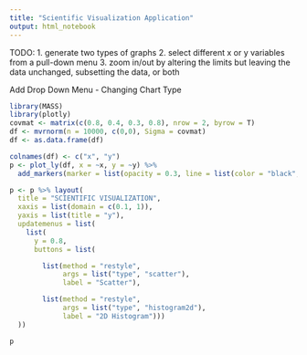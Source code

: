 ```yaml
---
title: "Scientific Visualization Application"
output: html_notebook
---
```

TODO:
1. generate two types of graphs
2. select different x or y variables from a pull-down menu
3. zoom in/out by altering the limits but leaving the data unchanged, subsetting the data, or both


Add Drop Down Menu - Changing Chart Type
```r
library(MASS)
library(plotly)
covmat <- matrix(c(0.8, 0.4, 0.3, 0.8), nrow = 2, byrow = T)
df <- mvrnorm(n = 10000, c(0,0), Sigma = covmat)
df <- as.data.frame(df)

colnames(df) <- c("x", "y")
p <- plot_ly(df, x = ~x, y = ~y) %>%
  add_markers(marker = list(opacity = 0.3, line = list(color = "black", width = 1)))

p <- p %>% layout(
  title = "SCIENTIFIC VISUALIZATION",
  xaxis = list(domain = c(0.1, 1)),
  yaxis = list(title = "y"),
  updatemenus = list(
    list(
      y = 0.8,
      buttons = list(

        list(method = "restyle",
             args = list("type", "scatter"),
             label = "Scatter"),

        list(method = "restyle",
             args = list("type", "histogram2d"),
             label = "2D Histogram")))
  ))

p

```

